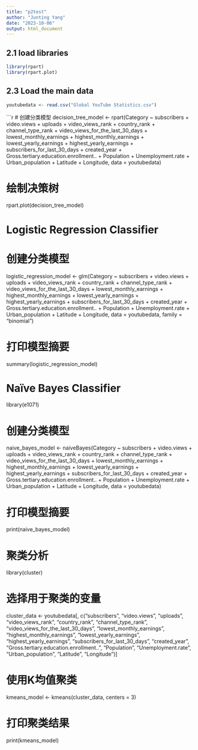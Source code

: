 ```yaml
---
title: "p2test"
author: "Junting Yang"
date: "2023-10-06"
output: html_document
---
```

## 2.1 load libraries

```r
library(rpart)
library(rpart.plot)
```



## 2.3 Load the main data

```r
youtubedata <- read.csv("Global YouTube Statistics.csv")
```

```r

# 创建分类模型
decision_tree_model <- rpart(Category ~ subscribers + video.views + uploads + 
                              video_views_rank + country_rank + channel_type_rank + 
                              video_views_for_the_last_30_days + lowest_monthly_earnings + 
                              highest_monthly_earnings + lowest_yearly_earnings + 
                              highest_yearly_earnings + subscribers_for_last_30_days + 
                              created_year + Gross.tertiary.education.enrollment.. + 
                              Population + Unemployment.rate + Urban_population + 
                              Latitude + Longitude, data = youtubedata)

# 绘制决策树
rpart.plot(decision_tree_model)

# Logistic Regression Classifier
# 创建分类模型
logistic_regression_model <- glm(Category ~ subscribers + video.views + uploads + 
                                   video_views_rank + country_rank + channel_type_rank + 
                                   video_views_for_the_last_30_days + lowest_monthly_earnings + 
                                   highest_monthly_earnings + lowest_yearly_earnings + 
                                   highest_yearly_earnings + subscribers_for_last_30_days + 
                                   created_year + Gross.tertiary.education.enrollment.. + 
                                   Population + Unemployment.rate + Urban_population + 
                                   Latitude + Longitude, data = youtubedata, family = "binomial")

# 打印模型摘要
summary(logistic_regression_model)

# Naïve Bayes Classifier
library(e1071)

# 创建分类模型
naive_bayes_model <- naiveBayes(Category ~ subscribers + video.views + uploads + 
                                video_views_rank + country_rank + channel_type_rank + 
                                video_views_for_the_last_30_days + lowest_monthly_earnings + 
                                highest_monthly_earnings + lowest_yearly_earnings + 
                                highest_yearly_earnings + subscribers_for_last_30_days + 
                                created_year + Gross.tertiary.education.enrollment.. + 
                                Population + Unemployment.rate + Urban_population + 
                                Latitude + Longitude, data = youtubedata)

# 打印模型摘要
print(naive_bayes_model)

# 聚类分析
library(cluster)

# 选择用于聚类的变量
cluster_data <- youtubedata[, c("subscribers", "video.views", "uploads", 
                                "video_views_rank", "country_rank", "channel_type_rank", 
                                "video_views_for_the_last_30_days", "lowest_monthly_earnings", 
                                "highest_monthly_earnings", "lowest_yearly_earnings", 
                                "highest_yearly_earnings", "subscribers_for_last_30_days", 
                                "created_year", "Gross.tertiary.education.enrollment..", 
                                "Population", "Unemployment.rate", "Urban_population", 
                                "Latitude", "Longitude")]

# 使用K均值聚类
kmeans_model <- kmeans(cluster_data, centers = 3)

# 打印聚类结果
print(kmeans_model)


